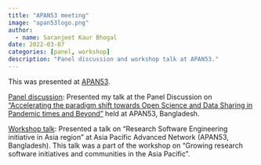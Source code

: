 ```yaml
---
title: "APAN53 meeting"
image: "apan53logo.png"
author: 
  - name: Saranjeet Kaur Bhogal
date: 2022-03-07
categories: [panel, workshop]
description: "Panel discussion and workshop talk at APAN53."
---
```


This was presented at [APAN53](https://apan53.apan.net/).

[Panel discussion](https://github.com/SaranjeetKaur/APAN53_Slides_Panel_Discussion): Presented my talk at the Panel Discussion on [“Accelerating the paradigm shift towards Open Science and Data Sharing in Pandemic times and Beyond”](https://github.com/SaranjeetKaur/APAN53_Slides_Panel_Discussion) held at APAN53, Bangladesh.

[Workshop talk](https://github.com/SaranjeetKaur/APAN53_RSE_Asia): Presented a talk on "Research Software Engineering initiative in Asia region" at Asia Pacific Advanced Network (APAN53, Bangladesh). This talk was a part of the workshop on "Growing research software initiatives and communities in the Asia Pacific".